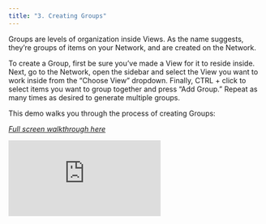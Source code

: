 ```yaml
---
title: "3. Creating Groups"
---
```

Groups are levels of organization inside Views. As the name suggests, they’re groups of items on your Network, and are created on the Network.

To create a Group, first be sure you’ve made a View for it to reside inside. Next, go to the Network, open the sidebar and select the View you want to work inside from the “Choose View” dropdown. Finally, CTRL + click to select items you want to group together and press “Add Group.” Repeat as many times as desired to generate multiple groups.

This demo walks you through the process of creating Groups:

*[Full screen walkthrough here](https://app.supademo.com/demo/5nMVJ8J-RUCu1TDvxlxIH)*

<iframe src="https://app.supademo.com/embed/5nMVJ8J-RUCu1TDvxlxIH" frameborder="0" webkitallowfullscreen="true" mozallowfullscreen="true" allowfullscreen style={{"width":"719px","height":"500px","border":"none"}}></iframe> 
